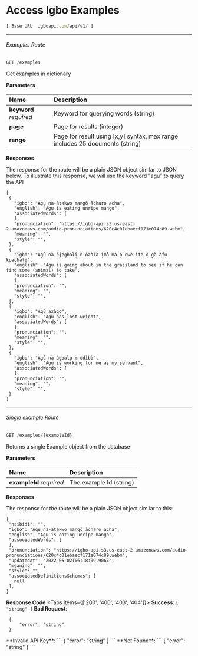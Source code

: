 
# Access Igbo Examples

```js {1}
[ Base URL: igboapi.com/api/v1/ ]
```

***

###### Examples Route

```js copy
GET /examples
```
Get examples in dictionary

 **Parameters**

| Name   | Description |
| :----- | :----- |
| **keyword** *required* | Keyword for querying words (string) |
| **page** | Page for results (integer) |
| **range** | Page for result using [x,y] syntax, max range includes 25 documents (string) |

 **Responses**

 The response for the route will be a plain JSON object similar to JSON below. 
 To illustrate this response, we will use the keyword "agu" to query the API


 ```
[
  {
    "igbo": "Agụ nà-àtakwo mangō ācharọ acha",
    "english": "Agụ is eating unripe mango",
    "associatedWords": [
    ],
    "pronunciation": "https://igbo-api.s3.us-east-2.amazonaws.com/audio-pronunciations/620c4c01ebaecf171e074c89.webm",
    "meaning": "",
    "style": "",
  },
  {
    "igbo": "Agū nà-èjeghalị n'òzàlà ịmā mà ọ nwè ife ọ gà-àfụ kpachalị",
    "english": "Agụ is going about in the grassland to see if he can find some (animal) to take",
    "associatedWords": [
    ],
    "pronunciation": "",
    "meaning": "",
    "style": "",
  },
  {
    "igbo": "Agū azàgo",
    "english": "Agụ has lost weight",
    "associatedWords": [
    ],
    "pronunciation": "",
    "meaning": "",
    "style": "",
  },
  {
    "igbo": "Agū nà-àgbalụ m òdìbò",
    "english": "Agụ is working for me as my servant",
    "associatedWords": [
    ],
    "pronunciation": "",
    "meaning": "",
    "style": "",
  }
]
 ```

 ***

 ###### Single example Route


```js copy
GET /examples/{exampleId}
```
Returns a single Example object from the database

 **Parameters**

| Name   | Description |
| :----- | :----- |
| **exampleId** *required* | The example Id (string) |

 **Responses**

 The response for the route will be a plain JSON object similar to this:

 ```
{
  "nsibidi": "",
  "igbo": "Agụ nà-àtakwo mangō ācharọ acha",
  "english": "Agụ is eating unripe mango",
  "associatedWords": [
  ],
  "pronunciation": "https://igbo-api.s3.us-east-2.amazonaws.com/audio-pronunciations/620c4c01ebaecf171e074c89.webm",
  "updatedAt": "2022-05-02T06:18:09.906Z",
  "meaning": "",
  "style": "",
  "associatedDefinitionsSchemas": [
    null
  ],
}
 ```

  **Response Code**
<Tabs items={['200', '400', '403', '404']}>
  <Tab>
    **Success**:
    ```
    [
        "string"
    ]
    ```
  </Tab>
  <Tab>
    **Bad Request**:
   ```
    {
        "error": "string"
    }
   ```
  </Tab>
  <Tab>
      **Invalid API Key**:
   ```
    {
        "error": "string"
    }
   ```
  </Tab>
  <Tab>
       **Not Found**:
   ```
    {
        "error": "string"
    }
   ```
  </Tab>
</Tabs>